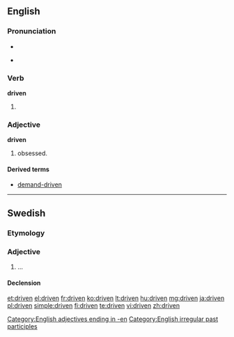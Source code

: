 ==English==

===Pronunciation===
* {{IPA|/ˈdrɪvən/}}
* {{audio|en-us-driven.ogg|Audio (US)}}
*: {{rhymes|ɪvən}}

===Verb===
'''driven'''

# {{past participle of|[[drive]]}}

===Adjective===
'''driven'''

# obsessed.

====Derived terms====
* [[demand-driven]]

[[Category:English adjectives ending in -en]]
[[Category:English irregular past participles]]

----

==Swedish==

===Etymology===
{{sv-verb-form-pastpart|driva}}

===Adjective===
{{infl|sv|adjective}}

# ...

====Declension====
{{sv-adj-pastpart|2=drivat}}

[[et:driven]]
[[el:driven]]
[[fr:driven]]
[[ko:driven]]
[[lt:driven]]
[[hu:driven]]
[[mg:driven]]
[[ja:driven]]
[[pl:driven]]
[[simple:driven]]
[[fi:driven]]
[[te:driven]]
[[vi:driven]]
[[zh:driven]]